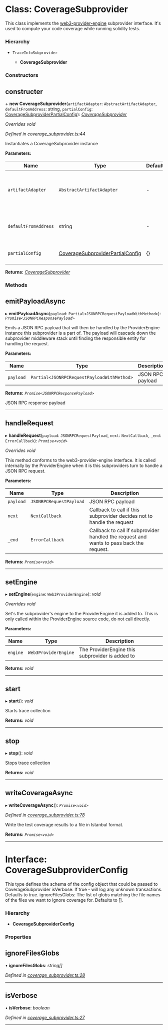 # Class: CoverageSubprovider

This class implements the [web3-provider-engine](https://github.com/MetaMask/provider-engine) subprovider interface.
It's used to compute your code coverage while running solidity tests.

### Hierarchy

* `TraceInfoSubprovider`

  * **CoverageSubprovider**


### Constructors

##  constructer

\+ **new CoverageSubprovider**(`artifactAdapter`: `AbstractArtifactAdapter`, `defaultFromAddress`: string, `partialConfig`: [CoverageSubproviderPartialConfig](#coveragesubproviderpartialconfig)): *[CoverageSubprovider](#class-coveragesubprovider)*

*Overrides void*

*Defined in [coverage_subprovider.ts:44](https://github.com/0xProject/0x-monorepo/blob/a6f43f536/packages/sol-coverage/src/coverage_subprovider.ts#L44)*

Instantiates a CoverageSubprovider instance

**Parameters:**

Name | Type | Default | Description |
------ | ------ | ------ | ------ |
`artifactAdapter` | `AbstractArtifactAdapter` | - | Adapter for used artifacts format (0x, truffle, giveth, etc.) |
`defaultFromAddress` | string | - | default from address to use when sending transactions |
`partialConfig` | [CoverageSubproviderPartialConfig](#coveragesubproviderpartialconfig) |  {} | Partial configuration object  |

**Returns:** *[CoverageSubprovider](#class-coveragesubprovider)*

### Methods

##  emitPayloadAsync

▸ **emitPayloadAsync**(`payload`: `Partial<JSONRPCRequestPayloadWithMethod>`): *`Promise<JSONRPCResponsePayload>`*





Emits a JSON RPC payload that will then be handled by the ProviderEngine instance
this subprovider is a part of. The payload will cascade down the subprovider middleware
stack until finding the responsible entity for handling the request.

**Parameters:**

Name | Type | Description |
------ | ------ | ------ |
`payload` | `Partial<JSONRPCRequestPayloadWithMethod>` | JSON RPC payload |

**Returns:** *`Promise<JSONRPCResponsePayload>`*

JSON RPC response payload

___

##  handleRequest

▸ **handleRequest**(`payload`: `JSONRPCRequestPayload`, `next`: `NextCallback`, `_end`: `ErrorCallback`): *`Promise<void>`*



*Overrides void*



This method conforms to the web3-provider-engine interface.
It is called internally by the ProviderEngine when it is this subproviders
turn to handle a JSON RPC request.

**Parameters:**

Name | Type | Description |
------ | ------ | ------ |
`payload` | `JSONRPCRequestPayload` | JSON RPC payload |
`next` | `NextCallback` | Callback to call if this subprovider decides not to handle the request |
`_end` | `ErrorCallback` | Callback to call if subprovider handled the request and wants to pass back the request.  |

**Returns:** *`Promise<void>`*

___

##  setEngine

▸ **setEngine**(`engine`: `Web3ProviderEngine`): *void*



*Overrides void*



Set's the subprovider's engine to the ProviderEngine it is added to.
This is only called within the ProviderEngine source code, do not call
directly.

**Parameters:**

Name | Type | Description |
------ | ------ | ------ |
`engine` | `Web3ProviderEngine` | The ProviderEngine this subprovider is added to  |

**Returns:** *void*

___

##  start

▸ **start**(): *void*





Starts trace collection

**Returns:** *void*

___

##  stop

▸ **stop**(): *void*





Stops trace collection

**Returns:** *void*

___

##  writeCoverageAsync

▸ **writeCoverageAsync**(): *`Promise<void>`*

*Defined in [coverage_subprovider.ts:78](https://github.com/0xProject/0x-monorepo/blob/a6f43f536/packages/sol-coverage/src/coverage_subprovider.ts#L78)*

Write the test coverage results to a file in Istanbul format.

**Returns:** *`Promise<void>`*

<hr />

# Interface: CoverageSubproviderConfig

This type defines the schema of the config object that could be passed to CoverageSubprovider
isVerbose: If true - will log any unknown transactions. Defaults to true.
ignoreFilesGlobs: The list of globs matching the file names of the files we want to ignore coverage for. Defaults to [].

### Hierarchy

* **CoverageSubproviderConfig**


### Properties

##  ignoreFilesGlobs

• **ignoreFilesGlobs**: *string[]*

*Defined in [coverage_subprovider.ts:28](https://github.com/0xProject/0x-monorepo/blob/a6f43f536/packages/sol-coverage/src/coverage_subprovider.ts#L28)*

___

##  isVerbose

• **isVerbose**: *boolean*

*Defined in [coverage_subprovider.ts:27](https://github.com/0xProject/0x-monorepo/blob/a6f43f536/packages/sol-coverage/src/coverage_subprovider.ts#L27)*

<hr />

